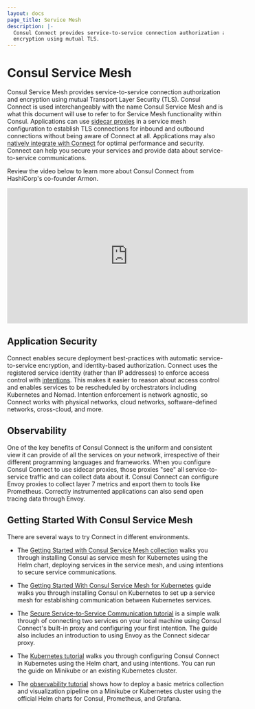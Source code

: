 ```yaml
---
layout: docs
page_title: Service Mesh
description: |-
  Consul Connect provides service-to-service connection authorization and
  encryption using mutual TLS.
---
```


# Consul Service Mesh

Consul Service Mesh provides service-to-service connection authorization and
encryption using mutual Transport Layer Security (TLS). Consul Connect is used interchangeably
with the name Consul Service Mesh and is what this document will use to refer to for Service Mesh functionality within Consul. 
Applications can use [sidecar proxies](/docs/connect/proxies) in a service mesh configuration to
establish TLS connections for inbound and outbound connections without being aware of Connect at all. 
Applications may also [natively integrate with Connect](/docs/connect/native) for optimal performance and security. 
Connect can help you secure your services and provide data about service-to-service communications.

Review the video below to learn more about Consul Connect from HashiCorp's co-founder Armon.

<iframe
  src="https://www.youtube.com/embed/8T8t4-hQY74"
  frameborder="0"
  allowfullscreen="true"
  width="560"
  height="315"
></iframe>

## Application Security

Connect enables secure deployment best-practices with automatic
service-to-service encryption, and identity-based authorization.
Connect uses the registered service identity (rather than IP addresses) to
enforce access control with [intentions](/docs/connect/intentions). This
makes it easier to reason about access control and enables services to be
rescheduled by orchestrators including Kubernetes and Nomad. Intention
enforcement is network agnostic, so Connect works with physical networks, cloud
networks, software-defined networks, cross-cloud, and more.

## Observability

One of the key benefits of Consul Connect is the uniform and consistent view it can
provide of all the services on your network, irrespective of their different
programming languages and frameworks. When you configure Consul Connect to use
sidecar proxies, those proxies "see" all service-to-service traffic and can
collect data about it. Consul Connect can configure Envoy proxies to collect
layer 7 metrics and export them to tools like Prometheus. Correctly instrumented
applications can also send open tracing data through Envoy.

## Getting Started With Consul Service Mesh

There are several ways to try Connect in different environments.

- The [Getting Started with Consul Service Mesh collection](https://learn.hashicorp.com/tutorials/consul/service-mesh?utm_source=WEBSITE&utm_medium=WEB_IO&utm_offer=ARTICLE_PAGE&utm_content=DOCS)
  walks you through installing Consul as service mesh for Kubernetes using the Helm
  chart, deploying services in the service mesh, and using intentions to secure service
  communications.
  
- The [Getting Started With Consul Service Mesh for Kubernetes](https://learn.hashicorp.com/tutorials/consul/service-mesh-deploy?in=consul/gs-consul-service-mesh?utm_source=WEBSITE&utm_medium=WEB_IO&utm_offer=ARTICLE_PAGE&utm_content=DOCS) guide walks you through installing Consul on Kubernetes to set up a service mesh for establishing communication between Kubernetes services. 

- The [Secure Service-to-Service Communication tutorial](https://learn.hashicorp.com/tutorials/consul/service-mesh-with-envoy-proxy?utm_source=WEBSITE&utm_medium=WEB_IO&utm_offer=ARTICLE_PAGE&utm_content=DOCS)
  is a simple walk through of connecting two services on your local machine
  using Consul Connect's built-in proxy and configuring your first intention. The guide also includes an introduction to
  using Envoy as the Connect sidecar proxy.

- The [Kubernetes tutorial](https://learn.hashicorp.com/tutorials/consul/kubernetes-minikube?utm_source=WEBSITE&utm_medium=WEB_IO&utm_offer=ARTICLE_PAGE&utm_content=DOCS)
  walks you through configuring Consul Connect in Kubernetes using the Helm
  chart, and using intentions. You can run the guide on Minikube or an existing
  Kubernetes cluster.

- The [observability tutorial](https://learn.hashicorp.com/tutorials/consul/kubernetes-layer7-observability?utm_source=WEBSITE&utm_medium=WEB_IO&utm_offer=ARTICLE_PAGE&utm_content=DOCS)
  shows how to deploy a basic metrics collection and visualization pipeline on
  a Minikube or Kubernetes cluster using the official Helm charts for Consul,
  Prometheus, and Grafana.
